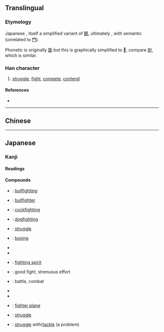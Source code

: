 {{also|鬪|鬥}}
{{character info}}
<!-- may be replaced by zh-forms -->
==Translingual==
{{ja-forms|[[闘]]|[[斗]]|[[鬥]]/[[鬭]]}}

===Etymology===
Japanese {{Han simp|鬪|f=鬥|t=門}}, itself a simplified variant of [[鬭]], ultimately {{liushu|psc}}, with semantic {{m|mul|鬥||fight|sc=Hant}} (unrelated to [[門]]).

Phonetic is originally [[斲]] but this is graphically simplified to 𭔰; compare [[尌]], which is similar.

===Han character===
{{Han char|rn=169|rad=門|as=10|sn=18|four=|canj=ANMTI|ids=⿵門𭔰}}

# [[struggle]], [[fight]], [[compete]], [[contend]]

====References====
* {{Han ref|kx=1341.031|dkj=45649|dj=1845.090|hdz=74312.060|uh=95D8|ud=38360}}

----

==Chinese==
{{zh-see|鬥|v}}

----

==Japanese==
{{ja-kanji forms|闘|鬪}}

===Kanji===
{{ja-kanji|grade=c|rs=門10|kyu=鬪}}

====Readings====
{{ja-readings
|goon=つ
|kanon=とう
|kun=たたか-う, たたかい
}}

====Compounds====
{{top3}}
* {{ja-r|闘牛|とうぎゅう}}: [[bullfighting]]
* {{ja-r|闘牛士|とうぎゅうし}}: [[bullfighter]]
* {{ja-r|闘鶏|とうけい}}: [[cockfighting]]
* {{ja-r|闘犬|とうけん}}: [[dogfighting]]
* {{ja-r|闘争|とうそう}}: [[struggle]]
* {{ja-r|拳闘|けんとう}}: [[boxing]]
{{mid3}}
* {{ja-r|闘魂|とうこん}}
* {{ja-r|闘士|とうし}}
* {{ja-r|闘志|とうし}}: [[fighting spirit]]
* {{ja-r|健闘|けんとう}}: good fight, strenuous effort
* {{ja-r|戦闘|せんとう}}: battle, combat
{{mid3}}
* {{ja-r|闘将|とうしょう}}
* {{ja-r|敢闘|かんとう}}
* {{ja-r|戦闘機|せんとうき}}: [[fighter plane]]
* {{ja-r|奮闘|ふんとう}}: [[struggle]]
* {{ja-r|linkto=格闘|格闘する|かくとうする}}: [[struggle]] with/[[tackle]] (a problem)
{{bottom}}